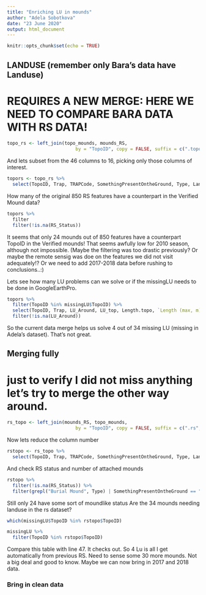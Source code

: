 ```yaml
---
title: "Enriching LU in mounds"
author: "Adela Sobotkova"
date: "23 June 2020"
output: html_document
---
```


```r
knitr::opts_chunk$set(echo = TRUE)
```

## LANDUSE (remember only Bara's data have Landuse)

# REQUIRES A NEW MERGE: HERE WE NEED TO COMPARE BARA DATA WITH RS DATA!
```r
topo_rs <- left_join(topo_mounds, mounds_RS, 
                         by = "TopoID", copy = FALSE, suffix = c(".topo", ".rs")) # 
```

And lets subset from the 46 columns to 16, picking only those columns of interest.

```r
topors <- topo_rs %>% 
  select(TopoID, Trap, TRAPCode, SomethingPresentOntheGround, Type, LandUseAround, LanduseOn, LU_Around, LU_top, Length.topo, `Length (max, m)`, Length.rs, RS_Status, RS_feature_type, Condition, Principal)

```

How many of the original 850 RS features have a counterpart in the Verified Mound data?

```r
topors %>%
  filter
  filter(!is.na(RS_Status))
```

It seems that only 24 mounds out of 850 features have a counterpart TopoID in the Verified mounds! That seems awfully low for 2010 season, although not impossible. (Maybe the filtering was too drastic previously? Or maybe the remote sensig was doe on the features we did not visit adequately!? Or we need to add 2017-2018 data before rushing to conclusions..:)

Lets see how many LU problems can we solve or if the missingLU needs to be done in GoogleEarthPro. 



```r
topors %>% 
  filter(TopoID %in% missingLU$TopoID) %>% 
  select(TopoID, Trap, LU_Around, LU_top, Length.topo, `Length (max, m)`, Length.rs) %>% 
  filter(!is.na(LU_Around))
```

So the current data merge helps us solve 4 out of 34 missing LU (missing in Adela's dataset). That's not great.

## Merging fully
# just to verify I did not miss anything let's try to merge the other way around.
```r
rs_topo <- left_join(mounds_RS, topo_mounds, 
                         by = "TopoID", copy = FALSE, suffix = c(".rs", ".topo")) 
```

Now lets reduce the column number
```r
rstopo <- rs_topo %>% 
  select(TopoID, Trap, TRAPCode, SomethingPresentOntheGround, Type, LandUseAround, LanduseOn, LU_Around, LU_top, Length.topo, `Length (max, m)`, Length.rs, RS_Status, RS_feature_type, Condition, Principal)
```

And check RS status and number of attached mounds
```r
rstopo %>%
  filter(!is.na(RS_Status)) %>% 
  filter(grepl("Burial Mound", Type) | SomethingPresentOntheGround == "mound")
```

Still only 24 have some sort of moundlike status
Are the 34 mounds needing landuse in the rs dataset?

```r
which(missingLU$TopoID %in% rstopo$TopoID)
```


```r
missingLU %>% 
  filter(TopoID %in% rstopo$TopoID)
```

Compare this table with line 47. It checks out. So 4 Lu is all I get automatically from previous RS. Need to sense some 30 more mounds. Not a big deal and good to know. Maybe we can now bring in 2017 and 2018 data.


### Bring in clean data


